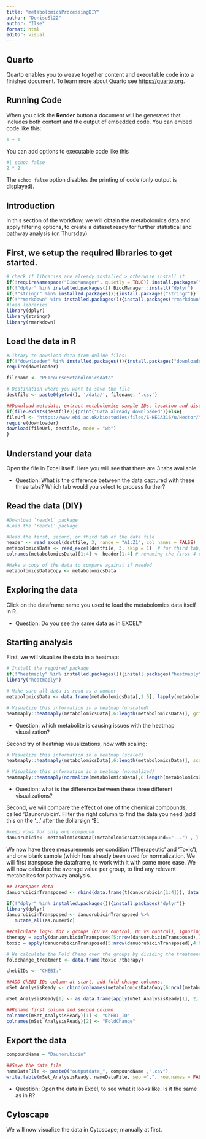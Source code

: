 ```yaml
---
title: "metabolomicsProcessingDIY"
author: "DeniseSl22"
author: "Ilse"
format: html
editor: visual
---
```


## Quarto

Quarto enables you to weave together content and executable code into a finished document. To learn more about Quarto see <https://quarto.org>.

## Running Code

When you click the **Render** button a document will be generated that includes both content and the output of embedded code. You can embed code like this:

```r
1 + 1
```

You can add options to executable code like this

```r
#| echo: false
2 * 2
```

The `echo: false` option disables the printing of code (only output is displayed).

## Introduction

In this section of the workflow, we will obtain the metabolomics data and apply filtering options, to create a dataset ready for further statistical and pathway analysis (on Thursday).

## First, we setup the required libraries to get started.

```r

# check if libraries are already installed > otherwise install it
if(!requireNamespace("BiocManager", quietly = TRUE)) install.packages("BiocManager",repos = "http://cran.us.r-project.org")
if(!"dplyr" %in% installed.packages()) BiocManager::install("dplyr")
if(!"stringr" %in% installed.packages()){install.packages("stringr")}
if(!"rmarkdown" %in% installed.packages()){install.packages("rmarkdown")}
#load libraries
library(dplyr)
library(stringr)
library(rmarkdown)
```

## Load the data in R

```r
#Library to download data from online files:
if(!"downloader" %in% installed.packages()){install.packages("downloader")}
require(downloader)

filename <- "PETcourseMetabolomicsdata"

# Destination where you want to save the file
destfile <- paste0(getwd(), '/data/', filename, '.csv')

##Download metadata, extract metabolomics sample IDs, location and disorders.
if(file.exists(destfile)){print("Data already downloaded")}else{
fileUrl <- "https://www.ebi.ac.uk/biostudies/files/S-HECA316/u/Hector/MTs/72h_inc_media/HILIC/HeCaToS_LCMS_HILIC_All_Final.xlsx?accessType=DOWNLOAD"
require(downloader)
download(fileUrl, destfile, mode = "wb")
}
```

## Understand your data

Open the file in Excel itself. Here you will see that there are 3 tabs available.

-   Question: What is the difference between the data captured with these three tabs? Which tab would you select to process further?

## Read the data (DIY)

```r
#Download ‘readxl’ package
#Load the ‘readxl’ package

#Read the first, second, or third tab of the data file
header <- read_excel(destfile, 3, range = "A1:Z1", col_names = FALSE)
metabolomicsData <- read_excel(destfile, 3, skip = 1)  # for third tab, skipping first row
colnames(metabolomicsData)[1:4] <- header[1:4] # renaming the first 4 columns, since we had double headers.

#Make a copy of the data to compare against if needed
metabolomicsDataCopy <- metabolomicsData
```

## Exploring the data

Click on the dataframe name you used to load the metabolomics data itself in R.

-   Question: Do you see the same data as in EXCEL?

## Starting analysis

First, we will visualize the data in a heatmap:

```r
# Install the required package
if(!"heatmaply" %in% installed.packages()){install.packages("heatmaply")}
library("heatmaply")

# Make sure all data is read as a number
metabolomicsData <- data.frame(metabolomicsData[,1:5], lapply(metabolomicsData[,6:length(metabolomicsData)],as.numeric))

# Visualize this information in a heatmap (unscaled)
heatmaply::heatmaply(metabolomicsData[,6:length(metabolomicsData)], grid_gap = 1, colors = heat.colors(10), showticklabels = c(T, F))
```

-   Question: which metabolite is causing issues with the heatmap visualization?

Second try of heatmap visualizations, now with scaling:

```r
# Visualize this information in a heatmap (scaled)
heatmaply::heatmaply(metabolomicsData[,6:length(metabolomicsData)], scale = "column", grid_gap = 1, colors = heat.colors(10), showticklabels = c(T, F))

# Visualize this information in a heatmap (normalized)
heatmaply::heatmaply(normalize(metabolomicsData[,6:length(metabolomicsData)], grid_gap = 1, colors = heat.colors(10), showticklabels = c(T, F)))
```

-   Question: what is the difference between these three different visualizations?

Second, we will compare the effect of one of the chemical compounds, called 'Daunorubicin'. Filter the right column to find the data you need (add this on the '...' after the dollarsign '\$'.

```r
#keep rows for only one compound
danuorubicin<- metabolomicsData[(metabolomicsData$Compound=="...") , ]
```

We now have three measurements per condition ('Therapeutic' and 'Toxic'), and one blank sample (which has already been used for normalization. We will first transpose the dataframe, to work with it with some more ease. We will now calculate the average value per group, to find any relevant metabolites for pathway analysis.

```r
## Transpose data
danuorubicinTransposed <- rbind(data.frame(t(danuorubicin[1:4])), data.frame(t(sapply(danuorubicin[6:ncol(danuorubicin)], as.numeric))))

if(!"dplyr" %in% installed.packages()){install.packages("dplyr")}
library(dplyr)
danuorubicinTransposed <- danuorubicinTransposed %>%
   mutate_all(as.numeric)

##calculate logFC for 2 groups (CD vs control, UC vs control), ignoring missing values (NAs) when calculating the mean.  
therapy = apply(danuorubicinTransposed[5:nrow(danuorubicinTransposed),1:3], 1, mean, na.rm=TRUE)
toxic = apply(danuorubicinTransposed[5:nrow(danuorubicinTransposed),4:6], 1, mean, na.rm=TRUE)

# We calculate the Fold Chang over the groups by dividing the treatment group over the control group:
foldchange_treatment <- data.frame(toxic /therapy)

chebiIDs <- "CHEBI:"

##ADD ChEBI IDs column at start, add fold change columns.
mSet_AnalysisReady <- cbind(colnames(metabolomicsDataCopy[6:ncol(metabolomicsDataCopy)]), foldchange_treatment)

mSet_AnalysisReady[1] <- as.data.frame(apply(mSet_AnalysisReady[1], 2, function(x) paste0(chebiIDs, x)))

##Rename first column and second column
colnames(mSet_AnalysisReady)[1] <- "ChEBI_ID"
colnames(mSet_AnalysisReady)[2] <- "FoldChange"
```

## Export the data

```r
compoundName = "Daunorubicin"

##Save the data file
nameDataFile <- paste0("outputdata_", compoundName ,".csv")
write.table(mSet_AnalysisReady, nameDataFile, sep =",", row.names = FALSE)

```

-   Question: Open the data in Excel, to see what it looks like. Is it the same as in R?

## Cytoscape

We will now visualize the data in Cytoscape; manually at first.
